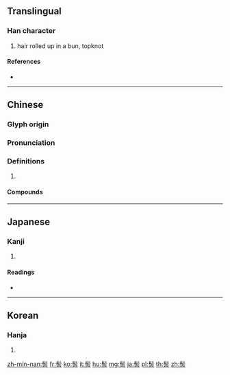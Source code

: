 {{character info/new}}
==Translingual==

===Han character===
{{Han char|rn=190|rad=髟|as=06|sn=16|four=72601|canj=SHGR}}

# hair rolled up in a bun, topknot

====References====
* {{Han ref|kx=1454.180|dkj=45442|dj=1985.030|hdz=74523.090|uh=9AFB|ud=39675|bh=C067|bd=49255}}

----

==Chinese==
{{zh-forms}}

===Glyph origin===
{{Han etym}}

===Pronunciation===
{{zh-pron
|m=jì
|c=gai3
|mn=kè/kòe
|mc=y
|oc=y
|cat=
}}

===Definitions===
{{zh-hanzi}}

# {{rfdef|zh}}

====Compounds====
{{zh-der|丫髻|倭墮髻|包髻|包髻團衫|反綰髻|合髻|同心髻|墯馬髻|峨髻|廣袖高髻|懶髻|抓髻|朝天髻|椎髻|流蘇髻|渾骨丫髻|盤桓髻|盤龍髻|纏髻兒|義髻|螺絲髻|螺髻|雲髻|靈蛇髻|頭髻|飛天髻|髮髻|髻子|髽髻|鴉髻}}

----

==Japanese==

===Kanji===
{{ja-kanji|grade=|rs=髟06}}

# {{defn|lang=ja|sort=髟06}}

====Readings====
* {{ja-readings|on=[[けい]] (kei), [[きつ]] (kitsu)|kun=[[もとどり]] (motodori), [[みずら]] (mizura)}}

----

==Korean==

===Hanja===
{{ko-hanja|hangeul=계|eumhun=|rv=gye|mr=kye|y=kyey}}

# {{defn|lang=ko|sort=髟06}}

[[zh-min-nan:髻]]
[[fr:髻]]
[[ko:髻]]
[[it:髻]]
[[hu:髻]]
[[mg:髻]]
[[ja:髻]]
[[pl:髻]]
[[th:髻]]
[[zh:髻]]